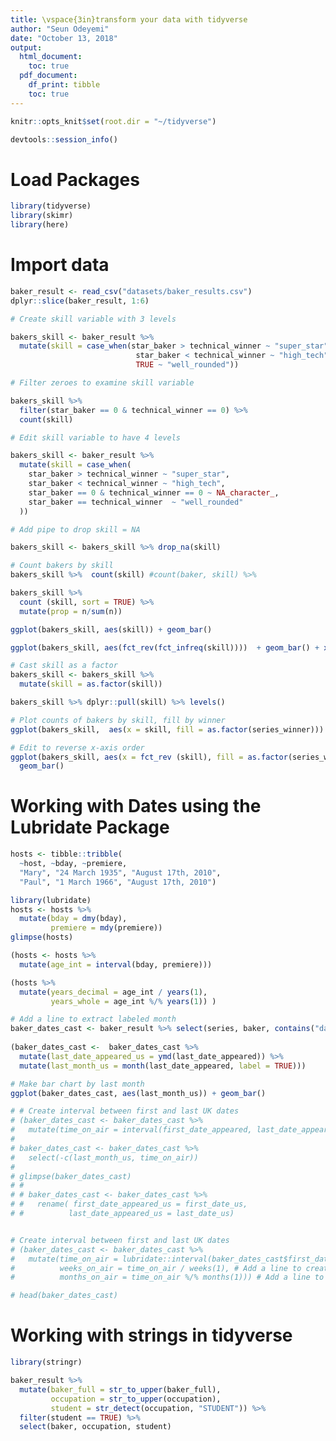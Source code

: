 ```yaml
---
title: \vspace{3in}transform your data with tidyverse
author: "Seun Odeyemi"
date: "October 13, 2018"
output: 
  html_document:
    toc: true
  pdf_document:
    df_print: tibble
    toc: true
---
```


\centering
\raggedright
\newpage


```r
knitr::opts_knit$set(root.dir = "~/tidyverse")
```

```r
devtools::session_info()
```

# Load Packages

```r
library(tidyverse)
library(skimr)
library(here)
```


# Import data

```r
baker_result <- read_csv("datasets/baker_results.csv")
dplyr::slice(baker_result, 1:6)
```

```r
# Create skill variable with 3 levels

bakers_skill <- baker_result %>% 
  mutate(skill = case_when(star_baker > technical_winner ~ "super_star",
                            star_baker < technical_winner ~ "high_tech",
                            TRUE ~ "well_rounded"))
```


```r
# Filter zeroes to examine skill variable

bakers_skill %>% 
  filter(star_baker == 0 & technical_winner == 0) %>% 
  count(skill)
```

```r

# Edit skill variable to have 4 levels

bakers_skill <- baker_result %>% 
  mutate(skill = case_when(
    star_baker > technical_winner ~ "super_star",
    star_baker < technical_winner ~ "high_tech",
    star_baker == 0 & technical_winner == 0 ~ NA_character_,
    star_baker == technical_winner  ~ "well_rounded"
  )) 
```

```r
# Add pipe to drop skill = NA

bakers_skill <- bakers_skill %>% drop_na(skill)
```

```r
# Count bakers by skill
bakers_skill %>%  count(skill) #count(baker, skill) %>% 
```

```r
bakers_skill %>% 
  count (skill, sort = TRUE) %>% 
  mutate(prop = n/sum(n))
```

```r
ggplot(bakers_skill, aes(skill)) + geom_bar() 

ggplot(bakers_skill, aes(fct_rev(fct_infreq(skill))))  + geom_bar() + xlab("skill")

```

```r
# Cast skill as a factor
bakers_skill <- bakers_skill %>% 
  mutate(skill = as.factor(skill))

bakers_skill %>% dplyr::pull(skill) %>% levels()
```

```r
# Plot counts of bakers by skill, fill by winner
ggplot(bakers_skill,  aes(x = skill, fill = as.factor(series_winner)))  + geom_bar()

# Edit to reverse x-axis order
ggplot(bakers_skill, aes(x = fct_rev (skill), fill = as.factor(series_winner))) +
  geom_bar()
```

# Working with Dates using the Lubridate Package

```r
hosts <- tibble::tribble(
  ~host, ~bday, ~premiere, 
  "Mary", "24 March 1935", "August 17th, 2010", 
  "Paul", "1 March 1966", "August 17th, 2010")
```

```r
library(lubridate)
hosts <- hosts %>% 
  mutate(bday = dmy(bday),
         premiere = mdy(premiere))
glimpse(hosts)
```

```r
(hosts <- hosts %>% 
  mutate(age_int = interval(bday, premiere)))
```

```r
(hosts %>% 
  mutate(years_decimal = age_int / years(1),
         years_whole = age_int %/% years(1)) )
```

```r
# Add a line to extract labeled month
baker_dates_cast <- baker_result %>% select(series, baker, contains("date"))
  
(baker_dates_cast <-  baker_dates_cast %>%  
  mutate(last_date_appeared_us = ymd(last_date_appeared)) %>% 
  mutate(last_month_us = month(last_date_appeared, label = TRUE)))
```

```r
# Make bar chart by last month
ggplot(baker_dates_cast, aes(last_month_us)) + geom_bar()
```

```r
# # Create interval between first and last UK dates
# (baker_dates_cast <- baker_dates_cast %>% 
#   mutate(time_on_air = interval(first_date_appeared, last_date_appeared )
#          
# baker_dates_cast <- baker_dates_cast %>%
#   select(-c(last_month_us, time_on_air))
# 
# glimpse(baker_dates_cast)
# # 
# # baker_dates_cast <- baker_dates_cast %>% 
# #   rename( first_date_appeared_us = first_date_us,
# #          last_date_appeared_us = last_date_us)



```

```r
# Create interval between first and last UK dates
# (baker_dates_cast <- baker_dates_cast %>% 
#   mutate(time_on_air = lubridate::interval(baker_dates_cast$first_date_appeared_uk, baker_dates_cast$last_date_appeared_uk),
#          weeks_on_air = time_on_air / weeks(1), # Add a line to create weeks on air variable
#          months_on_air = time_on_air %/% months(1))) # Add a line to create whole months on air variable

# head(baker_dates_cast)
```

# Working with strings in tidyverse

```r
library(stringr)

baker_result %>% 
  mutate(baker_full = str_to_upper(baker_full),
         occupation = str_to_upper(occupation),
         student = str_detect(occupation, "STUDENT")) %>% 
  filter(student == TRUE) %>% 
  select(baker, occupation, student)
```

